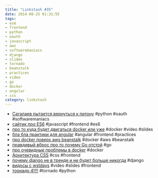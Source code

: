 ```yaml
---
title: "Linkstash #35"
date: 2014-08-25 01:31:55
tags:
- es6
- frontend
- python
- oauth
- javascript
- aws
- softwaremaniacs
- django
- slides
- tornado
- beanstalk
- practices
- video
- go
- docker
- angular
- css
category: linkstash
---
```


- [Сагалаев пытается вернуться к питону](http://softwaremaniacs.org/blog/2014/07/21/dissecting-fetchers/) #python #oauth #softwaremaniacs
- [сайтик про ES6](http://es6rocks.com) #javascript #frontend #es6
- [про то куда будет двигаться docker или уже](http://www.hakkalabs.co/articles/whats-next-docker) #docker #video #slides
- [бла бла практики для angular](https://medium.com/@dickeyxxx/best-practices-for-building-angular-js-apps-266c1a4a6917) #angular #frontend #practices
- [про docker поверх aws beanstalk](http://blog.docker.com/2014/07/dockercon-video-aws-elastic-beanstalk-and-docker/) #docker #aws #beanstalk
- [правдивый вброс про то почему Go отстой](http://yager.io/programming/go.html) #go
- [про очевидные проблемы в docker](http://blog.docker.com/2014/06/why-you-dont-need-to-run-sshd-in-docker/) #docker
- [Архитектура CSS](http://web-standards.ru/articles/css-architecture/) #css #frontend
- [почему django не в тренде и не будет больше никогда](http://arunrocks.com/real-time-applications-and-will-django-adapt-to-it/) #django
- [видосы с wstdays](http://vimeo.com/channels/wstdays) #video #slides #frontend
- [торнадо 4!!!!](http://www.tornadoweb.org/en/stable/releases/v4.0.0.html) #tornado #python
